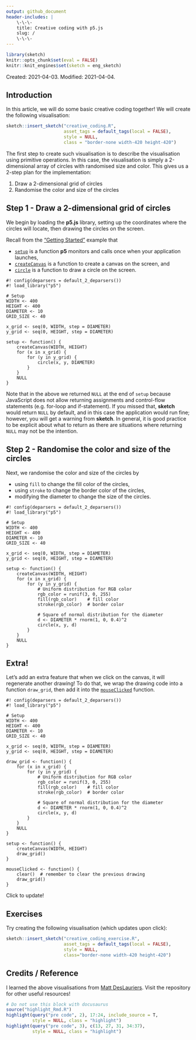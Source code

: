 ```yaml
---
output: github_document
header-includes: |
    \-\-\-  
    title: Creative coding with p5.js  
    slug: /  
    \-\-\-
---    
```


```r
library(sketch)
knitr::opts_chunk$set(eval = FALSE)
knitr::knit_engines$set(sketch = eng_sketch)
```

Created: 2021-04-03.
Modified: 2021-04-04.

## Introduction

In this article, we will do some basic creative coding together! We will create the following visualisation:

```r
sketch::insert_sketch("creative_coding.R", 
                      asset_tags = default_tags(local = FALSE),
                      style = NULL,
                      class = "border-none width-420 height-420")
```

The first step to create such visualisation is to describe the visualisation using primitive operations. In this case, the visualisation is simply a 2-dimensional array of circles with randomised size and color. This gives us a 2-step plan for the implementation:

1. Draw a 2-dimensional grid of circles
2. Randomise the color and size of the circles


## Step 1 - Draw a 2-dimensional grid of circles

We begin by loading the **p5.js** library, setting up the coordinates where the circles will locate, then drawing the circles on the screen. 

Recall from the ["Getting Started"](/docs/) example that 

- [`setup`](https://p5js.org/reference/#/p5/setup) is a function **p5** monitors and calls once when your application launches,
- [`createCanvas`](https://p5js.org/reference/#/p5/createCanvas) is a function to create a canvas on the screen, and
- [`circle`](https://p5js.org/reference/#/p5/circle) is a function to draw a circle on the screen.

```sketch
#! config(deparsers = default_2_deparsers())
#! load_library("p5")

# Setup
WIDTH <- 400
HEIGHT <- 400
DIAMETER <- 10
GRID_SIZE <- 40

x_grid <- seq(0, WIDTH, step = DIAMETER)
y_grid <- seq(0, HEIGHT, step = DIAMETER)

setup <- function() {
    createCanvas(WIDTH, HEIGHT)
    for (x in x_grid) {
        for (y in y_grid) {
            circle(x, y, DIAMETER)
        }
    }
    NULL
}
```

Note that in the above we returned `NULL` at the end of `setup` because JavaScript does not allow returning assignments and control-flow statements (e.g. for-loop and if-statement). If you missed that, **sketch** would return `NULL` by default, and in this case the application would run fine; however, you will get a warning from **sketch**. In general, it is good practice to be explicit about what to return as there are situations where returning `NULL` may not be the intention.


## Step 2 - Randomise the color and size of the circles

Next, we randomise the color and size of the circles by

- using `fill` to change the fill color of the circles,
- using `stroke` to change the border color of the circles,
- modifying the diameter to change the size of the circles.

```sketch
#! config(deparsers = default_2_deparsers())
#! load_library("p5")

# Setup
WIDTH <- 400
HEIGHT <- 400
DIAMETER <- 10
GRID_SIZE <- 40

x_grid <- seq(0, WIDTH, step = DIAMETER)
y_grid <- seq(0, HEIGHT, step = DIAMETER)

setup <- function() {
    createCanvas(WIDTH, HEIGHT)
    for (x in x_grid) {
        for (y in y_grid) {
            # Uniform distribution for RGB color
            rgb_color = runif(3, 0, 255)
            fill(rgb_color)    # fill color
            stroke(rgb_color)  # border color
            
            # Square of normal distribution for the diameter
            d <- DIAMETER * rnorm(1, 0, 0.4)^2
            circle(x, y, d)
        }
    }
    NULL
}
```

## Extra!

Let's add an extra feature that when we click on the canvas, it will regenerate another drawing! To do that, we wrap the drawing code into a function `draw_grid`, then add it into the [`mouseClicked`](https://p5js.org/reference/#/p5/mouseClicked) function.

```sketch
#! config(deparsers = default_2_deparsers())
#! load_library("p5")

# Setup
WIDTH <- 400
HEIGHT <- 400
DIAMETER <- 10
GRID_SIZE <- 40

x_grid <- seq(0, WIDTH, step = DIAMETER)
y_grid <- seq(0, HEIGHT, step = DIAMETER)

draw_grid <- function() {
    for (x in x_grid) {
        for (y in y_grid) {
            # Uniform distribution for RGB color
            rgb_color = runif(3, 0, 255)
            fill(rgb_color)    # fill color
            stroke(rgb_color)  # border color
            
            # Square of normal distribution for the diameter
            d <- DIAMETER * rnorm(1, 0, 0.4)^2
            circle(x, y, d)
        }
    }
    NULL
}

setup <- function() {
    createCanvas(WIDTH, HEIGHT)
    draw_grid()
}

mouseClicked <- function() {
    clear()  # remember to clear the previous drawing
    draw_grid()
}
```

Click to update!

## Exercises

Try creating the following visualisation (which updates upon click):

```r
sketch::insert_sketch("creative_coding_exercise.R",
                      asset_tags = default_tags(local = FALSE),
                      style = NULL,
                      class="border-none width-420 height-420")
```


## Credits / Reference

I learned the above visualisations from [Matt DesLauriers](https://github.com/mattdesl/workshop-generative-art). Visit the repository for other useful resources!


<link href="../css/docs-styles.css" rel="stylesheet"></link>

```r
# Do not use this block with docusaurus
source("highlight_Rmd.R")
highlight(query("pre code", 2), 17:24, include_source = T, 
          style = NULL, class = "highlight")
highlight(query("pre code", 3), c(13, 27, 31, 34:37), 
          style = NULL, class = "highlight")
```
